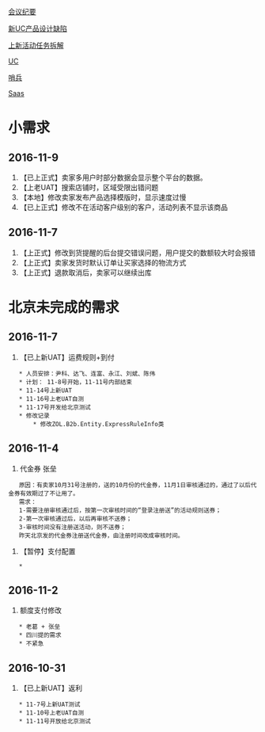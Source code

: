 [[会议纪要]]

[[新UC产品设计缺陷]]

[[上新活动任务拆解]]

[[UC]]

[[哨兵]]

[[Saas]]

= 小需求 =
== 2016-11-9 ==
# 【已上正式】卖家多用户时部分数据会显示整个平台的数据。
# 【上老UAT】搜索店铺时，区域受限出错问题
# 【本地】修改卖家发布产品选择模版时，显示速度过慢
# 【已上正式】修改不在活动客户级别的客户，活动列表不显示该商品
== 2016-11-7 ==
# 【上正式】修改到货提醒的后台提交错误问题，用户提交的数额较大时会报错
# 【上正式】卖家发货时默认订单让买家选择的物流方式
# 【上正式】退款取消后，卖家可以继续出库

= 北京未完成的需求 =
== 2016-11-7 ==
# 【已上新UAT】运费规则+到付
    * 人员安排：尹科、达飞、连富、永江、刘斌、陈伟
    * 计划： 11-8号开始，11-11号内部结束
    * 11-14号上新UAT
    * 11-16号上老UAT自测
    * 11-17号开发给北京测试
    * 修改记录
        * 修改ZOL.B2b.Entity.ExpressRuleInfo类

== 2016-11-4 ==
# 代金券 张垒
    原因：有卖家10月31号注册的，送的10月份的代金券，11月1日审核通过的，通过了以后代金券有效期过了不让用了。 
    需求：
    1-需要注册审核通过后，按第一次审核时间的“登录注册送”的活动规则送券；
    2-第一次审核通过后，以后再审核不送券；
    3-审核时间没有注册送活动，则不送券；
    昨天北京发的代金券注册送代金券，由注册时间改成审核时间。 
# 【暂停】支付配置
    * 

== 2016-11-2 ==
# 额度支付修改
    * 老葛 + 张垒
    * 四川提的需求
    * 不紧急

== 2016-10-31 ==
# 【已上新UAT】返利
    * 11-7号上新UAT测试
    * 11-10号上老UAT自测
    * 11-11号开放给北京测试
